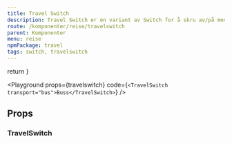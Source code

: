 ```yaml
---
title: Travel Switch
description: Travel Switch er en variant av Switch for å skru av/på modaliteter.
route: /komponenter/reise/travelswitch
parent: Komponenter
menu: reise
npmPackage: travel
tags: switch, travelswitch
---
```



  return <SEO title={props.pageContext.frontmatter.title} description={props.pageContext.frontmatter.description} pathname={props.pageContext.frontmatter.route} />
}

<PageHeader />

<Playground props={travelswitch} code={`<TravelSwitch transport="bus">Buss</TravelSwitch>`} />

## Props

### TravelSwitch

<ImportStatement imports="TravelSwitch" packageName={props.pageContext.frontmatter.npmPackage} />
<Props componentName="TravelSwitch" />
